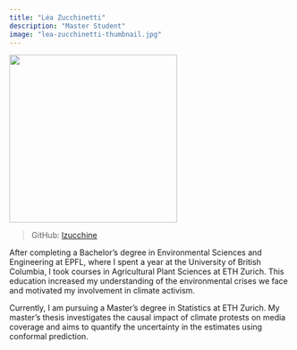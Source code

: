 ```yaml
---
title: "Léa Zucchinetti"
description: "Master Student"
image: "lea-zucchinetti-thumbnail.jpg"
---
```


![](lea-zucchinetti.jpg){width=300 fig-align="center"}

>GitHub: [lzucchine](https://github.com/lzucchine)\

After completing a Bachelor's degree in Environmental Sciences and Engineering at EPFL, where I spent a year at the University of British Columbia, I took courses in Agricultural Plant Sciences at ETH Zurich. This education increased my understanding of the environmental crises we face and motivated my involvement in climate activism.

Currently, I am pursuing a Master's degree in Statistics at ETH Zurich. My master's thesis investigates the causal impact of climate protests on media coverage and aims to quantify the uncertainty in the estimates using conformal prediction.

